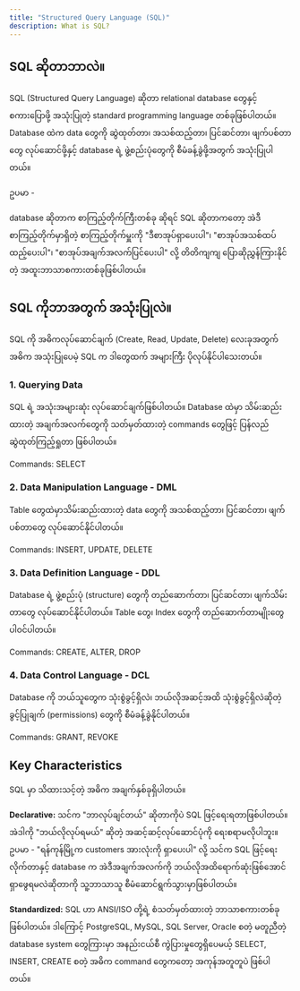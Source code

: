 ```yaml
---
title: "Structured Query Language (SQL)"
description: What is SQL?
---
```


## SQL ဆိုတာဘာလဲ။

SQL (Structured Query Language) ဆိုတာ relational database တွေနှင့် စကားပြောဖို့ အသုံးပြုတဲ့ standard programming language တစ်ခုဖြစ်ပါတယ်။ 
Database ထဲက data တွေကို ဆွဲထုတ်တာ၊ အသစ်ထည့်တာ၊ ပြင်ဆင်တာ၊ ဖျက်ပစ်တာတွေ လုပ်ဆောင်ဖို့နှင့် database ရဲ့ ဖွဲ့စည်းပုံတွေကို စီမံခန့်ခွဲဖို့အတွက် အသုံးပြုပါတယ်။

ဥပမာ - 

database ဆိုတာက စာကြည့်တိုက်ကြီးတစ်ခု ဆိုရင် 
SQL ဆိုတာကတော့ အဲဒီစာကြည့်တိုက်မှာရှိတဲ့ စာကြည့်တိုက်မှူးကို "ဒီစာအုပ်ရှာပေးပါ"၊ "စာအုပ်အသစ်ထပ်ထည့်ပေးပါ"၊ "စာအုပ်အချက်အလက်ပြင်ပေးပါ" လို့ တိတိကျကျ ပြောဆိုညွှန်ကြားနိုင်တဲ့ အထူးဘာသာစကားတစ်ခုဖြစ်ပါတယ်။


## SQL ကိုဘာအတွက် အသုံးပြုလဲ။
SQL ကို အဓိကလုပ်ဆောင်ချက် (Create, Read, Update, Delete) လေးခုအတွက် အဓိက အသုံးပြုပေမဲ့ SQL က ဒါတွေထက် အများကြီး ပိုလုပ်နိုင်ပါသေးတယ်။

### 1. Querying Data

SQL ရဲ့ အသုံးအများဆုံး လုပ်ဆောင်ချက်ဖြစ်ပါတယ်။ Database ထဲမှာ သိမ်းဆည်းထားတဲ့ အချက်အလက်တွေကို သတ်မှတ်ထားတဲ့ commands တွေဖြင့် ပြန်လည်ဆွဲထုတ်ကြည့်ရှုတာ ဖြစ်ပါတယ်။

Commands: SELECT

### 2. Data Manipulation Language - DML

Table တွေထဲမှာသိမ်းဆည်းထားတဲ့ data တွေကို အသစ်ထည့်တာ၊ ပြင်ဆင်တာ၊ ဖျက်ပစ်တာတွေ လုပ်ဆောင်နိုင်ပါတယ်။

Commands: INSERT, UPDATE, DELETE

### 3. Data Definition Language - DDL

Database ရဲ့ ဖွဲ့စည်းပုံ (structure) တွေကို တည်ဆောက်တာ၊ ပြင်ဆင်တာ၊ ဖျက်သိမ်းတာတွေ လုပ်ဆောင်နိုင်ပါတယ်။ Table တွေ၊ Index တွေကို တည်ဆောက်တာမျိုးတွေ ပါဝင်ပါတယ်။

Commands: CREATE, ALTER, DROP

### 4. Data Control Language - DCL

Database ကို ဘယ်သူတွေက သုံးစွဲခွင့်ရှိလဲ၊ ဘယ်လိုအဆင့်အထိ သုံးစွဲခွင့်ရှိလဲဆိုတဲ့ ခွင့်ပြုချက် (permissions) တွေကို စီမံခန့်ခွဲနိုင်ပါတယ်။

Commands: GRANT, REVOKE


## Key Characteristics

SQL မှာ သိထားသင့်တဲ့ အဓိက အချက်နှစ်ခုရှိပါတယ်။

**Declarative:** သင်က "ဘာလုပ်ချင်တယ်" ဆိုတာကိုပဲ SQL ဖြင့်ရေးရတာဖြစ်ပါတယ်။ အဲဒါကို "ဘယ်လိုလုပ်ရမယ်" ဆိုတဲ့ အဆင့်ဆင့်လုပ်ဆောင်ပုံကို ရေးစရာမလိုပါဘူး။
ဥပမာ - "ရန်ကုန်မြို့က customers အားလုံးကို ရှာပေးပါ" လို့ သင်က SQL ဖြင့်ရေးလိုက်တာနှင့် database က အဲဒီအချက်အလက်ကို ဘယ်လိုအထိရောက်ဆုံးဖြစ်အောင် ရှာဖွေရမလဲဆိုတာကို သူ့ဘာသာသူ စီမံဆောင်ရွက်သွားမှာဖြစ်ပါတယ်။

**Standardized:** SQL ဟာ ANSI/ISO တို့ရဲ့ စံသတ်မှတ်ထားတဲ့ ဘာသာစကားတစ်ခုဖြစ်ပါတယ်။ ဒါကြောင့် PostgreSQL, MySQL, SQL Server, Oracle စတဲ့ မတူညီတဲ့ database system တွေကြားမှာ အနည်းငယ်စီ ကွဲပြားမှုတွေရှိပေမယ့်
SELECT, INSERT, CREATE စတဲ့ အဓိက command တွေကတော့ အကုန်အတူတူပဲ ဖြစ်ပါတယ်။


